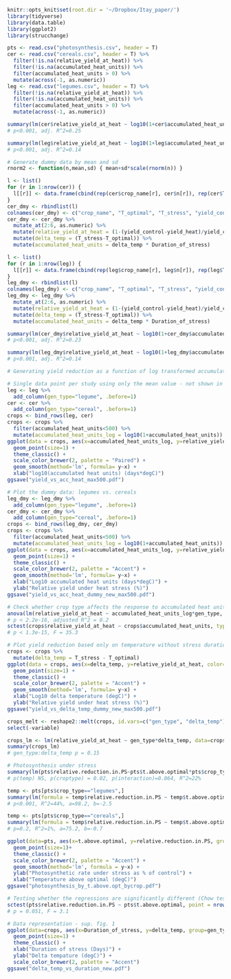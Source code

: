 ```r
knitr::opts_knit$set(root.dir = '~/Dropbox/Itay_paper/')
library(tidyverse)
library(data.table)
library(ggplot2)
library(strucchange)
```

```r
pts <- read.csv("photosynthesis.csv", header = T)
cer <- read.csv("cereals.csv", header = T) %>%
  filter(!is.na(relative_yield_at_heat)) %>%
  filter(!is.na(accumulated_heat_units)) %>%
  filter(accumulated_heat_units > 0) %>%
  mutate(across(-1, as.numeric))
leg <- read.csv("legumes.csv", header = T) %>%
  filter(!is.na(relative_yield_at_heat)) %>%
  filter(!is.na(accumulated_heat_units)) %>%
  filter(accumulated_heat_units > 0) %>%
  mutate(across(-1, as.numeric))

summary(lm(cer$relative_yield_at_heat ~ log10(1+cer$accumulated_heat_units)))
# p<0.001, adj. R^2=0.25

summary(lm(leg$relative_yield_at_heat ~ log10(1+leg$accumulated_heat_units)))
# p<0.001, adj. R^2=0.14

```

```r
# Generate dummy data by mean and sd
rnorm2 <- function(n,mean,sd) { mean+sd*scale(rnorm(n)) }

l <- list()
for (r in 1:nrow(cer)) {
  l[[r]] <- data.frame(cbind(rep(cer$crop_name[r], cer$n[r]), rep(cer$T_optimal[r], cer$n[r]), rep(cer$T_stress[r], cer$n[r]), rnorm2(cer$n[r], cer$yield_control[r], cer$sd_control[r]), rnorm2(cer$n[r], cer$yield_heat[r], cer$sd_heat[r]), rep(cer$Duration_of_the_stress[r], cer$n[r])))
}
cer_dmy <- rbindlist(l)
colnames(cer_dmy) <- c("crop_name", "T_optimal", "T_stress", "yield_control", "yield_heat", "Duration_of_stress")
cer_dmy <- cer_dmy %>%
  mutate_at(2:6, as.numeric) %>%
  mutate(relative_yield_at_heat = (1-(yield_control-yield_heat)/yield_control)*100) %>%
  mutate(delta_temp = (T_stress-T_optimal)) %>%
  mutate(accumulated_heat_units = delta_temp * Duration_of_stress)

l <- list()
for (r in 1:nrow(leg)) {
  l[[r]] <- data.frame(cbind(rep(leg$crop_name[r], leg$n[r]), rep(leg$T_optimal[r], leg$n[r]), rep(leg$T_stress[r], leg$n[r]), rnorm2(leg$n[r], leg$yield_control[r], leg$sd_control[r]), rnorm2(leg$n[r], leg$yield_heat[r], leg$sd_heat[r]), rep(leg$Duration_of_the_stress[r], leg$n[r])))
}
leg_dmy <- rbindlist(l)
colnames(leg_dmy) <- c("crop_name", "T_optimal", "T_stress", "yield_control", "yield_heat", "Duration_of_stress")
leg_dmy <- leg_dmy %>%
  mutate_at(2:6, as.numeric) %>%
  mutate(relative_yield_at_heat = (1-(yield_control-yield_heat)/yield_control)*100) %>%
  mutate(delta_temp = (T_stress-T_optimal)) %>%
  mutate(accumulated_heat_units = delta_temp * Duration_of_stress)

summary(lm(cer_dmy$relative_yield_at_heat ~ log10(1+cer_dmy$accumulated_heat_units)))
# p<0.001, adj. R^2=0.23

summary(lm(leg_dmy$relative_yield_at_heat ~ log10(1+leg_dmy$accumulated_heat_units)))
# p<0.001, adj. R^2=0.14
```

```r
# Generating yield reduction as a function of log transformed accumulated heat time figures

# Single data point per study using only the mean value - not shown in paper
leg <- leg %>%
  add_column(gen_type="legume", .before=1)
cer <- cer %>%
  add_column(gen_type="cereal", .before=1)
crops <- bind_rows(leg, cer)
crops <- crops %>%
  filter(accumulated_heat_units<500) %>%
  mutate(accumulated_heat_units_log = log10(1+accumulated_heat_units))
ggplot(data = crops, aes(x=accumulated_heat_units_log, y=relative_yield_at_heat, color=gen_type, group=gen_type)) +
  geom_point(size=1) + 
  theme_classic() + 
  scale_color_brewer(2, palette = "Paired") + 
  geom_smooth(method='lm', formula= y~x) +
  xlab("log10(accumulated heat units) (days*degC)")
ggsave("yield_vs_acc_heat_max500.pdf")

# Plot the dummy data: legumes vs. cereals
leg_dmy <- leg_dmy %>%
  add_column(gen_type="legume", .before=1)
cer_dmy <- cer_dmy %>%
  add_column(gen_type="cereal", .before=1)
crops <- bind_rows(leg_dmy, cer_dmy)
crops <- crops %>%
  filter(accumulated_heat_units<500) %>%
  mutate(accumulated_heat_units_log = log10(1+accumulated_heat_units))
ggplot(data = crops, aes(x=accumulated_heat_units_log, y=relative_yield_at_heat, color=gen_type, group=gen_type)) +
  geom_point(size=1) + 
  theme_classic() + 
  scale_color_brewer(2, palette = "Accent") + 
  geom_smooth(method='lm', formula= y~x) +
  xlab("Log10 accumulated heat units (days*degC)") + 
  ylab("Relative yield under heat stress (%)")
ggsave("yield_vs_acc_heat_dummy_new_max500.pdf")

# Check whether crop type affects the response to accumulated heat units
anova(lm(relative_yield_at_heat ~ accumulated_heat_units_log*gen_type, data=crops))
# p < 2.2e-16, adjusted R^2 = 0.2
sctest(crops$relative_yield_at_heat ~ crops$accumulated_heat_units, type = "Chow", point=nrow(leg_dmy))
# p < 1.3e-15, F = 35.3

# Plot yield reduction based only on temperature without stress duration
crops <- crops %>%
  mutate(delta_temp = T_stress - T_optimal)
ggplot(data = crops, aes(x=delta_temp, y=relative_yield_at_heat, color=gen_type, group=gen_type)) +
  geom_point(size=1) + 
  theme_classic() + 
  scale_color_brewer(2, palette = "Accent") + 
  geom_smooth(method='lm', formula= y~x) +
  xlab("Log10 delta temperature (degC)") + 
  ylab("Relative yield under heat stress (%)")
ggsave("yield_vs_delta_temp_dummy_new_max500.pdf")

crops_melt <- reshape2::melt(crops, id.vars=c("gen_type", "delta_temp"), measure.vars = "relative_yield_at_heat", value.name="relative_yield_at_heat") %>%
select(-variable)

crops_lm <- lm(relative_yield_at_heat ~ gen_type*delta_temp, data=crops_melt)
summary(crops_lm)
# gen_type:delta_temp p = 0.15
```

```r
# Photosynthesis under stress
summary(lm(pts$relative.reduction.in.PS~pts$t.above.optimal*pts$crop_type))
# p(temp) NS, p(croptype) = 0.02, p(interaction)=0.064, R^2=22%

temp <- pts[pts$crop_type=="legumes",]
summary(lm(formula = temp$relative.reduction.in.PS ~ temp$t.above.optimal))
# p<0.001, R^2=44%, a=98.2, b=-2.5

temp <- pts[pts$crop_type=="cereals",]
summary(lm(formula = temp$relative.reduction.in.PS ~ temp$t.above.optimal))
# p=0.2, R^2=1%, a=75.2, b=-0.7

ggplot(data=pts, aes(x=t.above.optimal, y=relative.reduction.in.PS, group=crop_type, color=crop_type)) + 
  geom_point(size=1)+ 
  theme_classic() + 
  scale_color_brewer(2, palette = "Accent") + 
  geom_smooth(method='lm', formula = y~x) + 
  ylab("Photosynthetic rate under stress as % of control") + 
  xlab("Temperature above optimal (degC)")
ggsave("photosynthesis_by_t.above.opt_bycrop.pdf")

# Testing whether the regressions are significantly different (Chow test)
sctest(pts$relative.reduction.in.PS ~ pts$t.above.optimal, point = nrow(pts[pts$crop_type == "cereals",]), type="Chow")
# p = 0.051, F = 3.1
```
```r
# Data representation - sup. fig. 1
ggplot(data=crops, aes(x=Duration_of_stress, y=delta_temp, group=gen_type, color=gen_type)) + 
  geom_point(size=1) + 
  theme_classic() + 
  xlab("Duration of stress (Days)") + 
  ylab("Delta tempature (degC)") + 
  scale_color_brewer(2, palette = "Accent")
ggsave("delta_temp_vs_duration_new.pdf")
```

